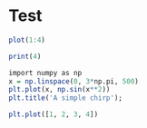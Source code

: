 # Test

```r
plot(1:4)
```

```r
print(4)
```

```r
import numpy as np
x = np.linspace(0, 3*np.pi, 500)
plt.plot(x, np.sin(x**2))
plt.title('A simple chirp');
```

```r
plt.plot([1, 2, 3, 4])
```
